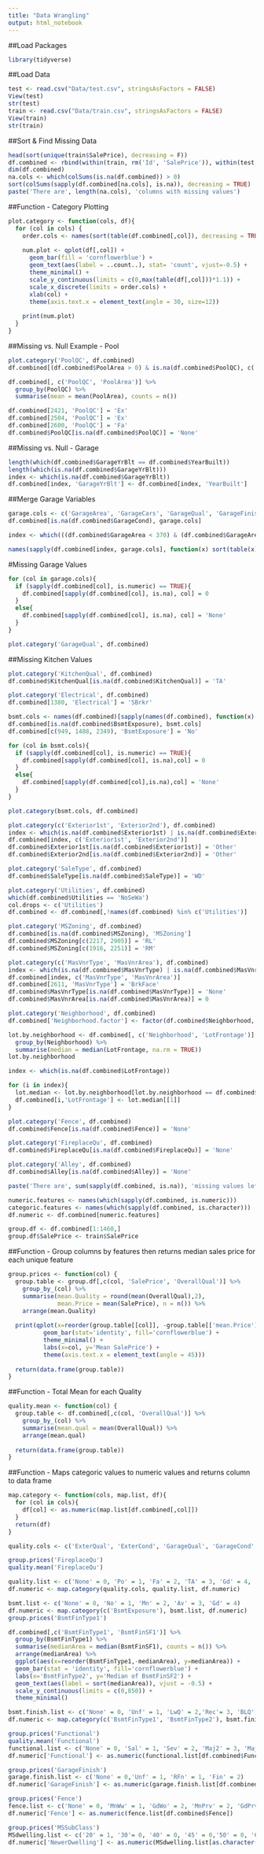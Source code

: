 ```yaml
---
title: "Data Wrangling"
output: html_notebook
---
```

##Load Packages
```r
library(tidyverse)
```

##Load Data
```r
test <- read.csv("Data/test.csv", stringsAsFactors = FALSE)
View(test)
str(test)
train <- read.csv("Data/train.csv", stringsAsFactors = FALSE)
View(train)
str(train)
```

##Sort & Find Missing Data
```r
head(sort(unique(train$SalePrice), decreasing = F))
df.combined <- rbind(within(train, rm('Id', 'SalePrice')), within(test, rm('Id')))
dim(df.combined)
na.cols <- which(colSums(is.na(df.combined)) > 0)
sort(colSums(sapply(df.combined[na.cols], is.na)), decreasing = TRUE)
paste('There are', length(na.cols), 'columns with missing values')
```

##Function - Category Plotting
```r
plot.category <- function(cols, df){
  for (col in cols) {
    order.cols <- names(sort(table(df.combined[,col]), decreasing = TRUE))
    
    num.plot <- qplot(df[,col]) +
      geom_bar(fill = 'cornflowerblue') +
      geom_text(aes(label = ..count..), stat= 'count', vjust=-0.5) +
      theme_minimal() +
      scale_y_continuous(limits = c(0,max(table(df[,col]))*1.1)) +
      scale_x_discrete(limits = order.cols) +
      xlab(col) +
      theme(axis.text.x = element_text(angle = 30, size=12))
    
    print(num.plot)
  }
}
```

##Missing vs. Null Example - Pool
```r
plot.category('PoolQC', df.combined)
df.combined[(df.combined$PoolArea > 0) & is.na(df.combined$PoolQC), c('PoolQC', 'PoolArea')]

df.combined[, c('PoolQC', 'PoolArea')] %>% 
  group_by(PoolQC) %>% 
  summarise(mean = mean(PoolArea), counts = n())

df.combined[2421, 'PoolQC'] = 'Ex'
df.combined[2504, 'PoolQC'] = 'Ex'
df.combined[2600, 'PoolQC'] = 'Fa'
df.combined$PoolQC[is.na(df.combined$PoolQC)] = 'None'
```

##Missing vs. Null - Garage
```r
length(which(df.combined$GarageYrBlt == df.combined$YearBuilt))
length(which(is.na(df.combined$GarageYrBlt)))
index <- which(is.na(df.combined$GarageYrBlt))
df.combined[index, 'GarageYrBlt'] <- df.combined[index, 'YearBuilt']
```

##Merge Garage Variables
```r
garage.cols <- c('GarageArea', 'GarageCars', 'GarageQual', 'GarageFinish', 'GarageCond', 'GarageType')
df.combined[is.na(df.combined$GarageCond), garage.cols]

index <- which(((df.combined$GarageArea < 370) & (df.combined$GarageArea > 350) & (df.combined$GarageCars == 1)))

names(sapply(df.combined[index, garage.cols], function(x) sort(table(x), decreasing=TRUE)[1]))
```

#Missing Garage Values
```r
for (col in garage.cols){
  if (sapply(df.combined[col], is.numeric) == TRUE){
    df.combined[sapply(df.combined[col], is.na), col] = 0
  }
  else{
    df.combined[sapply(df.combined[col], is.na), col] = 'None'
  }
}

plot.category('GarageQual', df.combined)
```

##Missing Kitchen Values
```r
plot.category('KitchenQual', df.combined)
df.combined$KitchenQual[is.na(df.combined$KitchenQual)] = 'TA'
```

```r
plot.category('Electrical', df.combined)
df.combined[1380, 'Electrical'] = 'SBrkr'
```

```r
bsmt.cols <- names(df.combined)[sapply(names(df.combined), function(x) str_detect(x, 'Bsmt'))]
df.combined[is.na(df.combined$BsmtExposure), bsmt.cols]
df.combined[c(949, 1488, 2349), 'BsmtExposure'] = 'No'
```

```r
for (col in bsmt.cols){
  if (sapply(df.combined[col], is.numeric) == TRUE){
    df.combined[sapply(df.combined[col], is.na),col] = 0
  }
  else{
    df.combined[sapply(df.combined[col],is.na),col] = 'None'
  }
}

plot.category(bsmt.cols, df.combined)
```

```r
plot.category(c('Exterior1st', 'Exterior2nd'), df.combined)
index <- which(is.na(df.combined$Exterior1st) | is.na(df.combined$Exterior2nd))
df.combined[index, c('Exterior1st', 'Exterior2nd')]
df.combined$Exterior1st[is.na(df.combined$Exterior1st)] = 'Other'
df.combined$Exterior2nd[is.na(df.combined$Exterior2nd)] = 'Other'
```

```r
plot.category('SaleType', df.combined)
df.combined$SaleType[is.na(df.combined$SaleType)] = 'WD'
```

```r
plot.category('Utilities', df.combined)
which(df.combined$Utilities == 'NoSeWa')
col.drops <- c('Utilities')
df.combined <- df.combined[,!names(df.combined) %in% c('Utilities')]
```


```r
plot.category('MSZoning', df.combined)
df.combined[is.na(df.combined$MSZoning), 'MSZoning']
df.combined$MSZoning[c(2217, 2905)] = 'RL'
df.combined$MSZoning[c(1916, 2251)] = 'RM'
```

```r
plot.category(c('MasVnrType', 'MasVnrArea'), df.combined)
index <- which(is.na(df.combined$MasVnrType) | is.na(df.combined$MasVnrArea))
df.combined[index, c('MasVnrType', 'MasVnrArea')]
df.combined[2611, 'MasVnrType'] = 'BrkFace'
df.combined$MasVnrType[is.na(df.combined$MasVnrType)] = 'None'
df.combined$MasVnrArea[is.na(df.combined$MasVnrArea)] = 0
```

```r
plot.category('Neighborhood', df.combined)
df.combined['Neighborhood.factor'] <- factor(df.combined$Neighborhood, levels = unique(df.combined$Neighborhood))

lot.by.neighborhood <- df.combined[, c('Neighborhood', 'LotFrontage')] %>% 
  group_by(Neighborhood) %>% 
  summarise(median = median(LotFrontage, na.rm = TRUE))
lot.by.neighborhood
```

```r
index <- which(is.na(df.combined$LotFrontage))

for (i in index){
  lot.median <- lot.by.neighborhood[lot.by.neighborhood == df.combined$Neighborhood[i],'median']
  df.combined[i,'LotFrontage'] <- lot.median[[1]]
}
```

```r
plot.category('Fence', df.combined)
df.combined$Fence[is.na(df.combined$Fence)] = 'None'
```

```r
plot.category('FireplaceQu', df.combined)
df.combined$FireplaceQu[is.na(df.combined$FireplaceQu)] = 'None'
```

```r
plot.category('Alley', df.combined)
df.combined$Alley[is.na(df.combined$Alley)] = 'None'
```

```r
paste('There are', sum(sapply(df.combined, is.na)), 'missing values left')
```

```r
numeric.features <- names(which(sapply(df.combined, is.numeric)))
categoric.features <- names(which(sapply(df.combined, is.character)))
df.numeric <- df.combined[numeric.features]
```

```r
group.df <- df.combined[1:1460,]
group.df$SalePrice <- train$SalePrice
```

##Function - Group columns by features then returns median sales price for each unique feature
```r
group.prices <- function(col) {
  group.table <- group.df[,c(col, 'SalePrice', 'OverallQual')] %>%
    group_by_(col) %>%
    summarise(mean.Quality = round(mean(OverallQual),2),
              mean.Price = mean(SalePrice), n = n()) %>%
    arrange(mean.Quality)
  
  print(qplot(x=reorder(group.table[[col]], -group.table[['mean.Price']]), y=group.table[['mean.Price']]) +
          geom_bar(stat='identity', fill='cornflowerblue') +
          theme_minimal() +
          labs(x=col, y='Mean SalePrice') +
          theme(axis.text.x = element_text(angle = 45)))
  
  return(data.frame(group.table))
}
```

##Function - Total Mean for each Quality
```r
quality.mean <- function(col) {
  group.table <- df.combined[,c(col, 'OverallQual')] %>%
    group_by_(col) %>%
    summarise(mean.qual = mean(OverallQual)) %>%
    arrange(mean.qual)
  
  return(data.frame(group.table))
}
```

##Function - Maps categoric values to numeric values and returns column to data frame
```r
map.category <- function(cols, map.list, df){
  for (col in cols){
    df[col] <- as.numeric(map.list[df.combined[,col]])
  }
  return(df)
}
```

```r
quality.cols <- c('ExterQual', 'ExterCond', 'GarageQual', 'GarageCond', 'FireplaceQu', 'KitchenQual', 'HeatingQC', 'BsmtQual')

group.prices('FireplaceQu')
quality.mean('FireplaceQu')

quality.list <- c('None' = 0, 'Po' = 1, 'Fa' = 2, 'TA' = 3, 'Gd' = 4, 'Ex' = 5)
df.numeric <- map.category(quality.cols, quality.list, df.numeric)
```

```r
bsmt.list <- c('None' = 0, 'No' = 1, 'Mn' = 2, 'Av' = 3, 'Gd' = 4)
df.numeric <- map.category(c('BsmtExposure'), bsmt.list, df.numeric)
group.prices('BsmtFinType1')
```

```r
df.combined[,c('BsmtFinType1', 'BsmtFinSF1')] %>%
  group_by(BsmtFinType1) %>%
  summarise(medianArea = median(BsmtFinSF1), counts = n()) %>%
  arrange(medianArea) %>%
  ggplot(aes(x=reorder(BsmtFinType1,-medianArea), y=medianArea)) +
  geom_bar(stat = 'identity', fill='cornflowerblue') +
  labs(x='BsmtFinType2', y='Median of BsmtFinSF2') +
  geom_text(aes(label = sort(medianArea)), vjust = -0.5) +
  scale_y_continuous(limits = c(0,850)) +
  theme_minimal()
```

```r
bsmt.finish.list <- c('None' = 0, 'Unf' = 1, 'LwQ' = 2,'Rec'= 3, 'BLQ' = 4, 'ALQ' = 5, 'GLQ' = 6)
df.numeric <- map.category(c('BsmtFinType1', 'BsmtFinType2'), bsmt.finish.list, df.numeric)
```

```r
group.prices('Functional')
quality.mean('Functional')
functional.list <- c('None' = 0, 'Sal' = 1, 'Sev' = 2, 'Maj2' = 3, 'Maj1' = 4, 'Mod' = 5, 'Min2' = 6, 'Min1' = 7, 'Typ'= 8)
df.numeric['Functional'] <- as.numeric(functional.list[df.combined$Functional])
```

```r
group.prices('GarageFinish')
garage.finish.list <- c('None' = 0,'Unf' = 1, 'RFn' = 1, 'Fin' = 2)
df.numeric['GarageFinish'] <- as.numeric(garage.finish.list[df.combined$GarageFinish])
```

```r
group.prices('Fence')
fence.list <- c('None' = 0, 'MnWw' = 1, 'GdWo' = 2, 'MnPrv' = 2, 'GdPrv' = 3)
df.numeric['Fence'] <- as.numeric(fence.list[df.combined$Fence])
```

```r
group.prices('MSSubClass')
MSdwelling.list <- c('20' = 1, '30'= 0, '40' = 0, '45' = 0,'50' = 0, '60' = 1, '70' = 0, '75' = 0, '80' = 0, '85' = 0, '90' = 0, '120' = 1, '150' = 0, '160' = 0, '180' = 0, '190' = 0)
df.numeric['NewerDwelling'] <- as.numeric(MSdwelling.list[as.character(df.combined$MSSubClass)])
```

```r

```












